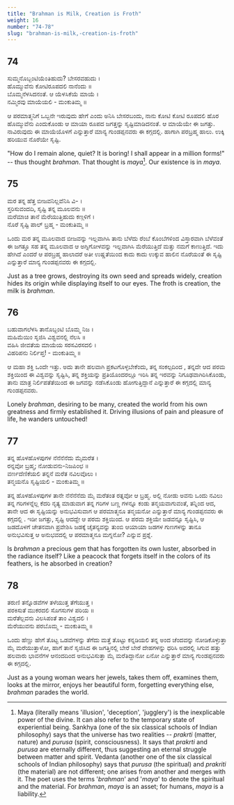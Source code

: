 ```yaml
---
title: "Brahman is Milk, Creation is Froth"
weight: 16
number: "74-78"
slug: "brahman-is-milk,-creation-is-froth"
---
```


## 74

ಸುಮ್ಮನೊಬ್ಬಂಟಿಯೆಂತಿಹುದು? ಬೇಸರವಹುದು ।  
ಹೊಮ್ಮುವೆನು ಕೋಟಿರೂಪದಲಿ ನಾನೆಂದು ॥  
ಬೊಮ್ಮನೆಳಸಿದನಂತೆ. ಆ ಯೆಳಸಿಕೆಯೆ ಮಾಯೆ ।  
ನಮ್ಮಿರವು ಮಾಯೆಯಲಿ - ಮಂಕುತಿಮ್ಮ ॥

ಆ ಪರಮಾತ್ಮನಿಗೆ ಒಬ್ಬನೇ ಇರುವುದು ಹೇಗೆ ಎಂದು ಅನಿಸಿ ಬೇಸರಬಂದು, ನಾನು ಕೋಟಿ ಕೋಟಿ ರೂಪದಲಿ ಹೊರ ಹೊಮ್ಮುವೆನು ಎಂದುಕೊಂಡು ಆ ಮಾಯಾ ರೂಪದ ಜಗತ್ತನ್ನು ಸೃಷ್ಟಿಮಾಡಿದನಂತೆ. ಆ ಮಾಯೆಯೇ ಈ ಜಗತ್ತು. ನಾವಿರುವುದು ಈ ಮಾಯೆಯೊಳಗೆ ಎನ್ನುತ್ತಾರೆ ಮಾನ್ಯ ಗುಂಡಪ್ಪನವರು ಈ ಕಗ್ಗದಲ್ಲಿ. ಹಾಗಾಗಿ ಪರಬ್ರಹ್ಮ ಹಾಲು. ಉಕ್ಕಿ ಹರಿಯುವ ನೊರೆಯೇ ಸೃಷ್ಟಿ.

"How do I remain alone, quiet? It is boring! I shall appear in a million forms!" -- thus thought _brahman_. That thought is _maya_[^24]. Our existence is in _maya_.

## 75

ಮರ ತನ್ನ ಹೆತ್ತ ಬೀಜವನಿಲ್ಲವೆನಿಸಿ ವಿ- ।  
ಸ್ತರಿಸುವಂದದಿ, ಸೃಷ್ಟಿ ತನ್ನ ಮೂಲವನು ॥  
ಮರೆಮಾಚಿ ತಾನೆ ಮೆರೆಯುತ್ತಿಹುದು ಕಣ್ಗಳಿಗೆ ।  
ನೊರೆ ಸೃಷ್ಟಿ ಪಾಲ್ ಬ್ರಹ್ಮ - ಮಂಕುತಿಮ್ಮ ॥

ಒಂದು ಮರ ತನ್ನ ಮೂಲವಾದ ಬೀಜವನ್ನು ಇಲ್ಲವಾಗಿಸಿ ತಾನು ಬೆಳೆದು ರೆಂಬೆ ಕೊಂಬೆಗಳಿಂದ ವಿಸ್ತಾರವಾಗಿ ಬೆಳೆವಂತೆ ಈ ಜಗತ್ತೂ ಸಹ ತನ್ನ ಮೂಲವಾದ ಆ ಅಗ್ನಿಗೋಳವನ್ನು ಇಲ್ಲವಾಗಿಸಿ ಮೆರೆಯುತ್ತಿದೆ ಮತ್ತು ನಮಗೆ ಕಾಣುತ್ತಿದೆ. ಇದು ಹೇಗಿದೆ ಎಂದರೆ ಆ ಪರಬ್ರಹ್ಮ ಹಾಲಾದರೆ ಅತೀ ಉಷ್ಣತೆಯಿಂದ ಕಾದು ಕಾದು ಉಕ್ಕುವ ಹಾಲಿನ ನೊರೆಯಂತೆ ಈ ಸೃಷ್ಟಿ ಎನ್ನುತ್ತಾರೆ ಮಾನ್ಯ ಗುಂಡಪ್ಪನವರು ಈ ಕಗ್ಗದಲ್ಲಿ.

Just as a tree grows, destroying its own seed and spreads widely, creation hides its origin while displaying itself to our eyes. The froth is creation, the milk is _brahman_.

## 76

ಬಹುವಾಗಲೆಳಸಿ ತಾನೊಬ್ಬಂಟಿ ಬೊಮ್ಮ ನಿಜ ।  
ಮಹಿಮೆಯಿಂ ಸೃಜಿಸಿ ವಿಶ್ವವನಲ್ಲಿ ನೆಲಸಿ ॥  
ವಹಿಸಿ ಜೀವತೆಯ ಮಾಯೆಯ ಸರಸವಿರಸದಲಿ ।  
ವಿಹರಿಪನು ನಿರ್ಲಿಪ್ತ! - ಮಂಕುತಿಮ್ಮ ॥

ಆ ಮಹಾ ಶಕ್ತಿ ಒಂದೇ ಇತ್ತು. ಅದು ತಾನೇ ಹಲವಾಗಿ ಪ್ರಕಟಗೊಳ್ಳಬೇಕೆಂದು, ತನ್ನ ಸಂಕಲ್ಪದಿಂದ , ತನ್ನದೇ ಆದ ಪರಮ ಶಕ್ತಿಯಿಂದ ಈ ವಿಶ್ವವನ್ನು ಸೃಷ್ಟಿಸಿ, ತನ್ನ ಶಕ್ತಿಯನ್ನು ಪ್ರತಿಯೊಂದರಲ್ಲೂ ಇರಿಸಿ ತನ್ನ ಇರವನ್ನು ನಿಗೂಢವಾಗಿರಿಸಿಕೊಂಡು, ತಾನು ಮಾತ್ರ ನಿರ್ಲಿಪತೆತೆಯಿಂದ ಈ ಜಗವನ್ನು ನಡೆಸಿಕೊಂಡು ಹೋಗುತ್ತಿದ್ದಾನೆ ಎನ್ನುತ್ತಾರೆ ಈ ಕಗ್ಗದಲ್ಲಿ ಮಾನ್ಯ ಗುಂಡಪ್ಪನವರು.

Lonely _brahman_, desiring to be many, created the world from his own greatness and firmly established it. Driving illusions of pain and pleasure of life, he wanders untouched!

## 77

ತನ್ನ ಹೊಳಹೊಳಪುಗಳ ನೆನೆನೆನೆದು ಮೈಮರೆತ ।  
ರನ್ನವೋ ಬ್ರಹ್ಮ; ನೋಡುವನು-ನಿಜಪಿಂಛ ॥  
ವರ್ಣದೆಣಿಕೆಯಲಿ ತನ್ನನೆ ಮರೆತ ನವಿಲವೊಲು ।  
ತನ್ಮಯನೊ ಸೃಷ್ಟಿಯಲಿ - ಮಂಕುತಿಮ್ಮ ॥

ತನ್ನ ಹೊಳಹೊಳಪುಗಳ ತಾನೇ ನೆನೆನೆನೆದು ಮೈ ಮರೆತಂತ ರತ್ನವೋ ಆ ಬ್ರಹ್ಮ. ಅಲ್ಲಿ ನೋಡು ಅವನು ಒಂದು ನವಿಲು ತನ್ನ ಗರಿಗಳನ್ನೆಲ್ಲ ಕೆದರಿ ನೃತ್ಯ ಮಾಡುವಾಗ ತನ್ನ ಗರಿಗಳ ಬಣ್ಣ ಗಳನ್ನೂ ಕಂಡು ತನ್ಮಯವಾಗುವಂತೆ, ತನ್ನಿಂದ ಆದ, ತಾನೇ ಆದ ಈ ಸೃಷ್ಟಿಯನ್ನು ಅನುಭವಿಸುವಾಗ ಆ ಪರಮಾತ್ಮನೂ ತನ್ಮಯನೋ ಎನ್ನುತ್ತಾರೆ ಮಾನ್ಯ ಗುಂಡಪ್ಪನವರು ಈ ಕಗ್ಗದಲ್ಲಿ . ಇಡೀ ಜಗತ್ತು, ಸೃಷ್ಟಿ ಆದದ್ದೇ ಆ ಪರಮ ಶಕ್ತಿಯಿಂದ. ಆ ಪರಮ ಶಕ್ತಿಯೇ ಜಡವನ್ನೂ ಸೃಷ್ಟಿಸಿ, ಆ ಜಡದೊಳಗೆ ಚೇತನವಾಗಿ ಪ್ರವೇಶಿಸಿ ಜಡಕ್ಕೆ ಚೈತನ್ಯವನ್ನು ತುಂಬಿ ಆಯಾಯಾ ಜಡಗಳ ಗುಣಗಳನ್ನು ತಾನೂ ಅನುಭವಿಸುತ್ತ ಆ ಅನುಭವದಲ್ಲಿ ಆ ಪರಮಾತ್ಮನೂ ಮಗ್ನನೋ? ಎನ್ನುವ ಪ್ರಶ್ನೆ.

Is _brahman_ a precious gem that has forgotten its own luster, absorbed in the radiance itself? Like a peacock that forgets itself in the colors of its feathers, is he absorbed in creation?

## 78

ತರುಣಿ ತನ್ನೊಡವೆಗಳ ತಳೆಯುತ್ತ ತೆಗೆಯುತ್ತ ।  
ಪರಕಿಸುತೆ ಮುಕರದಲಿ ಸೊಗಸುಗಳ ಪರಿಯ ॥  
ಮರೆತೆಲ್ಲವನು ವಿಲಸಿಪಂತೆ ತಾಂ ವಿಶ್ವದಲಿ ।  
ಮೆರೆಯುವನು ಪರಬೊಮ್ಮ - ಮಂಕುತಿಮ್ಮ ॥

ಒಂದು ಹೆಣ್ಣು ಹೇಗೆ ತೊಟ್ಟ ಒಡವೆಗಳನ್ನು ತೆಗೆದು ಮತ್ತೆ ತೊಟ್ಟು ಕನ್ನಡಿಯಲಿ ತನ್ನ ಅಂದ ಚೆಂದವನ್ನು ನೋಡಿಕೊಳ್ಳುತ್ತಾ ಮೈ ಮರೆಯುತ್ತಾಳೋ, ಹಾಗೆ ತಾನೆ ಸೃಜಿಸಿದ ಈ ಜಗತ್ತಿನಲ್ಲಿ ಬೇರೆ ಬೇರೆ ದೇಹಗಳನ್ನು ಧರಿಸಿ ಅದರಲ್ಲಿ ಸಿಗುವ ಹತ್ತು ಹಲವಾರು ಭಾವನೆಗಳ ಆನಂದದಿಂದ ಅನುಭವಿಸುತ್ತಾ ಮೈ ಮರೆತಿದ್ದಾನೋ ಏನೋ ಎನ್ನುತ್ತಾರೆ ಮಾನ್ಯ ಗುಂಡಪ್ಪನವರು ಈ ಕಗ್ಗದಲ್ಲಿ.

Just as a young woman wears her jewels, takes them off, examines them, looks at the mirror, enjoys her beautiful form, forgetting everything else, _brahman_ parades the world.

[^24]: Maya (literally means 'illusion', 'deception', 'jugglery') is the inexplicable power of the divine. It can also refer to the temporary state of experiential being. Sankhya (one of the six classical schools of Indian philosophy) says that the universe has two realities -- _prakrti_ (matter, nature) and _purusa_ (spirit, consciousness). It says that _prakrti_ and _purusa_ are eternally different, thus suggesting an eternal struggle between matter and spirit. Vedanta (another one of the six classical schools of Indian philosophy) says that _purusa_ (the spiritual) and _prakriti_ (the material) are not different; one arises from another and merges with it. The poet uses the terms '_brahman_' and '_maya_' to denote the spiritual and the material. For _brahman_, _maya_ is an asset; for humans, _maya_ is a liability.
